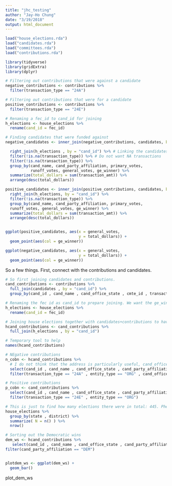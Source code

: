 ```yaml
---
title: "jhc_testing"
author: "Jay-Ho Chung"
date: "3/19/2018"
output: html_document
---
```


```r
load("house_elections.rda")
load("candidates.rda")
load("committees.rda")
load("contributions.rda")
```

```r
library(tidyverse)
library(gridExtra)
library(dplyr)
```

```r
# Filtering out contributions that were against a candidate
negative_contributions <- contributions %>% 
  filter(transaction_type == "24A")

# Filtering out contributions that were for a candidate
positive_contributions <- contributions %>% 
  filter(transaction_type == "24E")

# Renaming a fec_id to cand_id for joining
h_elections <- house_elections %>% 
  rename(cand_id = fec_id)

# Finding candidates that were funded against
negative_candidates <- inner_join(negative_contributions, candidates, by = "cand_id") %>% 

  right_join(h_elections , by = "cand_id") %>% # Linking the candidates to their names, not just id number
  filter(!is.na(transaction_type)) %>% # Do not want NA transactions
  filter(!is.na(transaction_type)) %>% 
  group_by(cand_name, cand_party_affiliation, primary_votes,
           runoff_votes, general_votes, ge_winner) %>% 
  summarize(total_dollars = sum(transaction_amt)) %>% 
  arrange(desc(total_dollars))

positive_candidates <- inner_join(positive_contributions, candidates, by = "cand_id") %>% 
  right_join(h_elections, by = "cand_id") %>% 
  filter(!is.na(transaction_type)) %>% 
  group_by(cand_name, cand_party_affiliation, primary_votes,
  runoff_votes, general_votes, ge_winner) %>%
  summarize(total_dollars = sum(transaction_amt)) %>% 
  arrange(desc(total_dollars)) 


ggplot(positive_candidates, aes(x = general_votes,
                                y = total_dollars)) +
  geom_point(aes(col = ge_winner))

ggplot(negative_candidates, aes(x = general_votes,
                                y = total_dollars)) +
  geom_point(aes(col = ge_winner))
```

So a few things. First, connect with the contributions and candidates.

```r

# So first joining candidates and contributions. 
cand_contributions <- contributions %>%
  full_join(candidates , by = "cand_id") %>%
  group_by(cand_id , cand_name , cand_office_state , cmte_id , transaction_amt , transaction_dt , transaction_pgi , transaction_type)

# Renaming the fec id as cand_id to prepare joining. We want the ge_winner from the House elections to understand who won and who lost.
h_elections <- house_elections %>% 
  rename(cand_id = fec_id)

# Joining house elections together with candidates+contributions to have the cand_id , name , types of transactions, and outcome of election
hcand_contributions <- cand_contributions %>%
  full_join(h_elections , by = "cand_id")

# Temporary tool to help
names(hcand_contributions)

# NEgative contributions
n_cobn <- hcand_contributions %>%
  # I do not think that the address is particularly useful, cand_office_state and affiliation are useful. 
  select(cand_id , cand_name , cand_office_state , cand_party_affiliation , cand_office_district , cmte_id , transaction_amt , transaction_dt , transaction_pgi , transaction_type , entity_type , ge_winner , general_votes) %>%
  filter(transaction_type == "24A" , entity_type == "ORG" , cand_office_state == "US")

# Positive contributions
p_cobn <- cand_contributions %>%
  select(cand_id , cand_name , cand_office_state , cand_party_affiliation , cand_office_district , cmte_id , transaction_amt , transaction_dt , transaction_pgi , transaction_type , entity_type, ge_winner , general_votes) %>%
  filter(transaction_type == "24E" , entity_type == "ORG")

# This is just to find how many elections there were in total: 445. Phew. Not relevant, really.
house_elections %>%
  group_by(state , district) %>%
  summarize( N = n() ) %>%
  nrow()

# Sorting out the Democratic wins
dem_ws <- hcand_contributions %>%
   select(cand_id , cand_name , cand_office_state , cand_party_affiliation , cand_office_district , cmte_id , transaction_amt , transaction_dt , transaction_pgi , transaction_type , entity_type, ge_winner , general_votes) %>%
filter(cand_party_affiliation == "DEM")


plotdem_ws <- ggplot(dem_ws) +
  geom_bar()
```


plot_dem_ws


